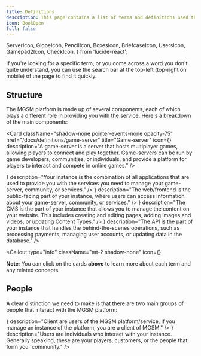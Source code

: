 ```yaml
---
title: Definitions
description: This page contains a list of terms and definitions used throughout the MGSM platform. If you're unsure about the meaning of a term, you can find it here. We will keep this list updated as new terms are introduced, so you can always find the information you need.
icon: BookOpen
full: false
---
```


  ServerIcon,
  GlobeIcon,
  PencilIcon,
  BoxesIcon,
  BriefcaseIcon,
  UsersIcon,
  Gamepad2Icon,
  CheckIcon,
} from 'lucide-react';

<Callout type="info">
  If you're looking for a specific term, or you come across a word you don't
  quite understand, you can use the search bar at the top-left (top-right on
  mobile) of the page to find it quickly.
</Callout>

## Structure

The MGSM platform is made up of several components, each of which plays a different role in providing you with the service. Here's a breakdown of the main components:

<Card
  className="shadow-none pointer-events-none opacity-75"
  href="/docs/definitions/game-server"
  title="Game-server"
  icon={<Gamepad2Icon />}
  description="A game-server is a server that hosts multiplayer games, allowing players to connect and play together. Game-servers can be run by game developers, communities, or individuals, and provide a platform for players to interact and compete in online games."
/>

<Cards className="mt-2 gap-2">
  <Card
    className="shadow-none pointer-events-none opacity-75"
    href="/docs/definitions/instance"
    title="Instance"
    icon={<BoxesIcon />}
    description="Your instance is the combination of all applications that are used to provide you with the services you need to manage your game-server, community, or services."
  />
  <Card
    className="shadow-none pointer-events-none opacity-75"
    href="/docs/definitions/web"
    title="Web/Frontend"
    icon={<GlobeIcon />}
    description="The web/frontend is the public-facing part of your instance, where users can access information about your game-server, community, or services."
  />
  <Card
    className="shadow-none"
    href="/docs/cms"
    title="CMS"
    icon={<PencilIcon />}
    description="The CMS is the part of your instance that allows you to manage the content on your website. This includes creating and editing pages, adding images and videos, or updating Content Types."
  />
  <Card
    className="shadow-none pointer-events-none opacity-75"
    href="/docs/definitions/api"
    title="API/Backend"
    icon={<ServerIcon />}
    description="The API is the part of your instance that handles the behind-the-scenes operations, such as processing payments, managing user accounts, or updating data in the database."
  />
</Cards>

<Callout
  type="info"
  className="mt-2 shadow-none"
  icon={<CheckIcon className="text-green-500" />}
>
  **Note**: You can click on the cards **above** to learn more about each term and any
  related concepts.
</Callout>

## People

A clear distinction we need to make is that there are two main groups of people that interact with the MGSM platform:

<Cards className="gap-2">
  <Card
    className="shadow-none"
    title="Clients"
    icon={<BriefcaseIcon />}
    description="Client are users of the MGSM platform/service, if you manage an instance of the platform, you are a client of MGSM."
  />
  <Card
    className="shadow-none"
    title="Users"
    icon={<UsersIcon />}
    description="Users are individuals who interact with your instance. Generally speaking, these are your players, customers, or the people that form your community."
  />
</Cards>
